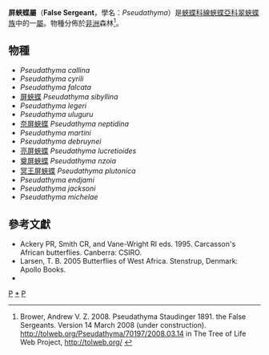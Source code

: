 {{NoteTA
|G1=Butterfly
}}
{{Automatic Taxobox
| taxon = Pseudathyma
| authority = Staudinger, [1891]
| image = Pseudathyma sibyllina.JPG
| image_caption = [[屏蛺蝶|屏蛺蝶]]<br />''Pseudathyma sibyllina''
| type_species = [[屏蛺蝶|屏蛺蝶]]<br />''Pseudacraea sibyllina''
| type_species_authority = Staudinger, 1890
| subdivision_ranks = 物種
| subdivision = 共15種，詳見正文。
| synonyms =
}}

'''屏蛺蝶屬'''（'''False Sergeant'''，學名：''Pseudathyma''）是[[蛺蝶科|蛺蝶科]][[線蛺蝶亞科|線蛺蝶亞科]][[翠蛺蝶族|翠蛺蝶族]]中的一[[屬_(生物)|屬]]。物種分佈於[[非洲|非洲]]森林<ref>Brower, Andrew V. Z. 2008. Pseudathyma Staudinger 1891. the False Sergeants. Version 14 March 2008 (under construction). http://tolweb.org/Pseudathyma/70197/2008.03.14 {{Wayback|url=http://tolweb.org/Pseudathyma/70197/2008.03.14 |date=20160731193402 }} in The Tree of Life Web Project, http://tolweb.org/ {{Wayback|url=http://tolweb.org/ |date=20110515100516 }}</ref>。

== 物種 ==
* ''Pseudathyma callina''
* ''Pseudathyma cyrili''
* ''Pseudathyma falcata''
* [[屏蛺蝶|屏蛺蝶]] ''Pseudathyma sibyllina''
* ''Pseudathyma legeri''
* ''Pseudathyma uluguru''
* [[奈屏蛺蝶|奈屏蛺蝶]] ''Pseudathyma neptidina''
* ''Pseudathyma martini''
* ''Pseudathyma debruynei''
* [[亮屏蛺蝶|亮屏蛺蝶]] ''Pseudathyma lucretioides''
* [[奠屏蛺蝶|奠屏蛺蝶]] ''Pseudathyma nzoia''
* [[冥王屏蛺蝶|冥王屏蛺蝶]] ''Pseudathyma plutonica''
* ''Pseudathyma endjami''
* ''Pseudathyma jacksoni''
* ''Pseudathyma michelae''

<!--
== 圖集 ==
<gallery>
</gallery>
-->
== 參考文獻 ==
<references/>
* Ackery PR, Smith CR, and Vane-Wright RI eds. 1995. Carcasson's African butterflies. Canberra: CSIRO.
* Larsen, T. B. 2005 Butterflies of West Africa. Stenstrup, Denmark: Apollo Books.
* {{Cite book | author = 寿建新 周尧 李宇飞 | title = 世界蝴蝶分類名錄 | location = 中國 | publisher = 陝西科學技術出版社 | date = 2006-04-01 | ISBN = 9787536936768 | language= zh-hans }}

{{Commons category|Pseudathyma}}

{{線蛺蝶亞科}}
{{taxonbar}}
[[Category:_1891年描述的分类群|P]]
[[Category:屏蛺蝶屬|*]]
[[Category:翠蛺蝶族|P]]